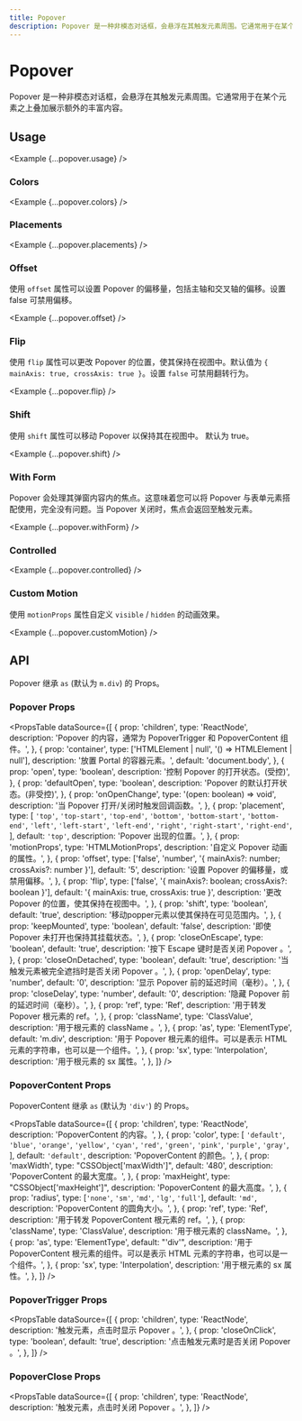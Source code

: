 ```yaml
---
title: Popover
description: Popover 是一种非模态对话框，会悬浮在其触发元素周围。它通常用于在某个元素之上叠加展示额外的丰富内容。
---
```



# Popover

Popover 是一种非模态对话框，会悬浮在其触发元素周围。它通常用于在某个元素之上叠加展示额外的丰富内容。

<ComponentLinks component='popover' />

## Usage

<Example {...popover.usage} />

### Colors

<Example {...popover.colors} />

### Placements

<Example {...popover.placements} />

### Offset

使用 `offset` 属性可以设置 Popover 的偏移量，包括主轴和交叉轴的偏移。设置 false 可禁用偏移。

<Example {...popover.offset} />

### Flip

使用 `flip` 属性可以更改 Popover 的位置，使其保持在视图中。默认值为 `{ mainAxis: true, crossAxis: true }`。设置 `false` 可禁用翻转行为。

<Example {...popover.flip} />

### Shift

使用 `shift` 属性可以移动 Popover 以保持其在视图中。 默认为 true。

<Example {...popover.shift} />

### With Form

Popover 会处理其弹窗内容内的焦点。这意味着您可以将 Popover 与表单元素搭配使用，完全没有问题。当 Popover 关闭时，焦点会返回至触发元素。

<Example {...popover.withForm} />

### Controlled

<Example {...popover.controlled} />

### Custom Motion

使用 `motionProps` 属性自定义 `visible` / `hidden` 的动画效果。

<Example {...popover.customMotion} />

## API

Popover 继承 `as` (默认为 `m.div`) 的 Props。

### Popover Props

<PropsTable
  dataSource={[
    {
      prop: 'children',
      type: 'ReactNode',
      description:
        'Popover 的内容，通常为 PopoverTrigger 和 PopoverContent 组件。',
    },
    {
      prop: 'container',
      type: ['HTMLElement | null', '() => HTMLElement | null'],
      description: '放置 Portal 的容器元素。',
      default: 'document.body',
    },
    {
      prop: 'open',
      type: 'boolean',
      description: '控制 Popover 的打开状态。(受控)',
    },
    {
      prop: 'defaultOpen',
      type: 'boolean',
      description: 'Popover 的默认打开状态。(非受控)',
    },
    {
      prop: 'onOpenChange',
      type: '(open: boolean) => void',
      description: '当 Popover 打开/关闭时触发回调函数。',
    },
    {
      prop: 'placement',
      type: [
        `'top'`,
        `'top-start'`,
        `'top-end'`,
        `'bottom'`,
        `'bottom-start'`,
        `'bottom-end'`,
        `'left'`,
        `'left-start'`,
        `'left-end'`,
        `'right'`,
        `'right-start'`,
        `'right-end'`,
      ],
      default: `'top'`,
      description: 'Popover 出现的位置。',
    },
    {
      prop: 'motionProps',
      type: 'HTMLMotionProps',
      description: '自定义 Popover 动画的属性。',
    },
    {
      prop: 'offset',
      type: ['false', 'number', '{ mainAxis?: number; crossAxis?: number }'],
      default: '5',
      description: '设置 Popover 的偏移量，或禁用偏移。',
    },
    {
      prop: 'flip',
      type: ['false', '{ mainAxis?: boolean; crossAxis?: boolean }'],
      default: '{ mainAxis: true, crossAxis: true }',
      description: '更改 Popover 的位置，使其保持在视图中。',
    },
    {
      prop: 'shift',
      type: 'boolean',
      default: 'true',
      description: '移动popper元素以使其保持在可见范围内。',
    },
    {
      prop: 'keepMounted',
      type: 'boolean',
      default: 'false',
      description: '即使 Popover 未打开也保持其挂载状态。',
    },
    {
      prop: 'closeOnEscape',
      type: 'boolean',
      default: 'true',
      description: '按下 Escape 键时是否关闭 Popover 。',
    },
    {
      prop: 'closeOnDetached',
      type: 'boolean',
      default: 'true',
      description: '当触发元素被完全遮挡时是否关闭 Popover 。',
    },
    {
      prop: 'openDelay',
      type: 'number',
      default: '0',
      description: '显示 Popover 前的延迟时间（毫秒）。',
    },
    {
      prop: 'closeDelay',
      type: 'number',
      default: '0',
      description: '隐藏 Popover 前的延迟时间（毫秒）。',
    },
    {
      prop: 'ref',
      type: 'Ref',
      description: '用于转发 Popover 根元素的 ref。',
    },
    {
      prop: 'className',
      type: 'ClassValue',
      description: '用于根元素的 className 。',
    },
    {
      prop: 'as',
      type: 'ElementType',
      default: 'm.div',
      description:
        '用于 Popover 根元素的组件。可以是表示 HTML 元素的字符串，也可以是一个组件。',
    },
    {
      prop: 'sx',
      type: 'Interpolation',
      description: '用于根元素的 sx 属性。',
    },
  ]}
/>

### PopoverContent Props

PopoverContent 继承 `as` (默认为 `'div'`) 的 Props。

<PropsTable
  dataSource={[
    {
      prop: 'children',
      type: 'ReactNode',
      description: 'PopoverContent 的内容。',
    },
    {
      prop: 'color',
      type: [
        `'default'`,
        `'blue'`,
        `'orange'`,
        `'yellow'`,
        `'cyan'`,
        `'red'`,
        `'green'`,
        `'pink'`,
        `'purple'`,
        `'gray'`,
      ],
      default: `'default'`,
      description: 'PopoverContent 的颜色。',
    },
    {
      prop: 'maxWidth',
      type: "CSSObject['maxWidth']",
      default: '480',
      description: 'PopoverContent 的最大宽度。',
    },
    {
      prop: 'maxHeight',
      type: "CSSObject['maxHeight']",
      description: 'PopoverContent 的最大高度。',
    },
    {
      prop: 'radius',
      type: [`'none'`, `'sm'`, `'md'`, `'lg'`, `'full'`],
      default: `'md'`,
      description: 'PopoverContent 的圆角大小。',
    },
    {
      prop: 'ref',
      type: 'Ref',
      description: '用于转发 PopoverContent 根元素的 ref。',
    },
    {
      prop: 'className',
      type: 'ClassValue',
      description: '用于根元素的 className。',
    },
    {
      prop: 'as',
      type: 'ElementType',
      default: "'div'",
      description:
        '用于 PopoverContent 根元素的组件。可以是表示 HTML 元素的字符串，也可以是一个组件。',
    },
    {
      prop: 'sx',
      type: 'Interpolation',
      description: '用于根元素的 sx 属性。',
    },
  ]}
/>

### PopoverTrigger Props

<PropsTable
  dataSource={[
    {
      prop: 'children',
      type: 'ReactNode',
      description: '触发元素，点击时显示 Popover 。',
    },
    {
      prop: 'closeOnClick',
      type: 'boolean',
      default: 'true',
      description: '点击触发元素时是否关闭 Popover 。',
    },
  ]}
/>

### PopoverClose Props

<PropsTable
  dataSource={[
    {
      prop: 'children',
      type: 'ReactNode',
      description: '触发元素，点击时关闭 Popover 。',
    },
  ]}
/>
